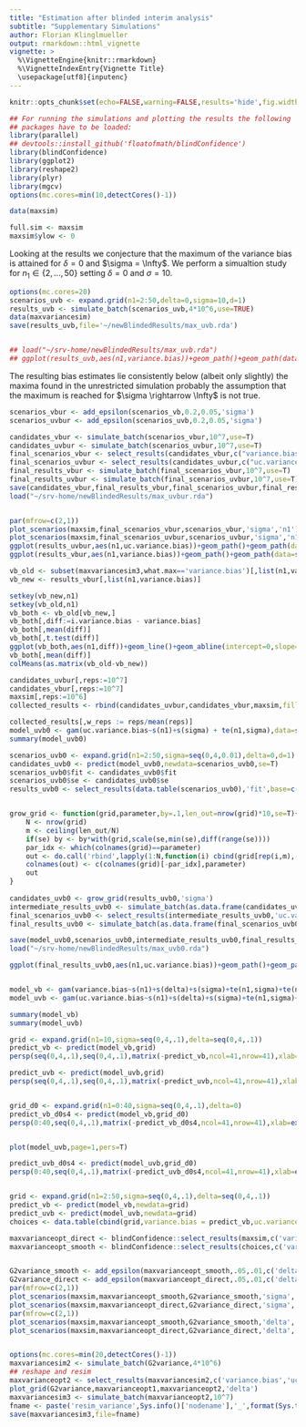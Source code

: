```yaml
---
title: "Estimation after blinded interim analysis"
subtitle: "Supplementary Simulations"
author: Florian Klinglmueller
output: rmarkdown::html_vignette
vignette: >
  %\VignetteEngine{knitr::rmarkdown}
  %\VignetteIndexEntry{Vignette Title}
  \usepackage[utf8]{inputenc}
---
```


```r
knitr::opts_chunk$set(echo=FALSE,warning=FALSE,results='hide',fig.width=7,fig.height=7,message=FALSE)
```
```r
## For running the simulations and plotting the results the following
## packages have to be loaded:
library(parallel)
## devtools::install_github('floatofmath/blindConfidence')
library(blindConfidence)
library(ggplot2)
library(reshape2)
library(plyr)
library(mgcv)
options(mc.cores=min(10,detectCores()-1))
```

```r
data(maxsim)

full.sim <- maxsim
maxsim$ylow <- 0
```

Looking at the results we conjecture that the maximum of the variance
bias is attained for $\delta=0$ and $\sigma = \Infty$. We perform a
simualtion study for $n_1 \in \{2,...,50\}$ setting $\delta=0$ and
$\sigma=10$. 


```r
options(mc.cores=20)
scenarios_uvb <- expand.grid(n1=2:50,delta=0,sigma=10,d=1)
results_uvb <- simulate_batch(scenarios_uvb,4*10^6,use=TRUE)
data(maxvariancesim)
save(results_uvb,file='~/newBlindedResults/max_uvb.rda')


## load("~/srv-home/newBlindedResults/max_uvb.rda")
## ggplot(results_uvb,aes(n1,variance.bias))+geom_path()+geom_path(data=subset(maxvariancesim3,what.max=='uc.variance.bias'),linetype=2)

```

The resulting bias estimates lie consistently below (albeit only
slightly) the maxima found in the unrestricted simulation probably the
assumption that the maximum is reached for $\sigma \rightarrow \Infty$
is not true.

```r
scenarios_vbur <- add_epsilon(scenarios_vb,0.2,0.05,'sigma')
scenarios_uvbur <- add_epsilon(scenarios_uvb,0.2,0.05,'sigma')

candidates_vbur <- simulate_batch(scenarios_vbur,10^7,use=T)
candidates_uvbur <- simulate_batch(scenarios_uvbur,10^7,use=T)
final_scenarios_vbur <- select_results(candidates_vbur,c("variance.bias"),base_columns=c('n1','delta',"sigma","d"))
final_scenarios_uvbur <- select_results(candidates_uvbur,c("uc.variance.bias"),base_columns=c('n1','delta',"sigma","d"))
final_results_vbur <- simulate_batch(final_scenarios_vbur,10^7,use=T)
final_results_uvbur <- simulate_batch(final_scenarios_uvbur,10^7,use=T)
save(candidates_vbur,final_results_vbur,final_scenarios_uvbur,final_results_uvbur,file="~/newBlindedResults/max_uvbur.rda")
load("~/srv-home/newBlindedResults/max_uvbur.rda")


par(mfrow=c(2,1))
plot_scenarios(maxsim,final_scenarios_vbur,scenarios_vbur,'sigma','n1')
plot_scenarios(maxsim,final_scenarios_uvbur,scenarios_uvbur,'sigma','n1')
ggplot(results_uvbur,aes(n1,uc.variance.bias))+geom_path()+geom_path(data=subset(maxvariancesim3,what.max=='uc.variance.bias'),linetype=2)
ggplot(results_vbur,aes(n1,variance.bias))+geom_path()+geom_path(data=subset(maxvariancesim3,what.max=='variance.bias'),linetype=2)

vb_old <- subset(maxvariancesim3,what.max=='variance.bias')[,list(n1,variance.bias)]
vb_new <- results_vbur[,list(n1,variance.bias)]

setkey(vb_new,n1)
setkey(vb_old,n1)
vb_both <- vb_old[vb_new,]
vb_both[,diff:=i.variance.bias - variance.bias]
vb_both[,mean(diff)]
vb_both[,t.test(diff)]
ggplot(vb_both,aes(n1,diff))+geom_line()+geom_abline(intercept=0,slope=0)
vb_both[,mean(diff)]
colMeans(as.matrix(vb_old-vb_new))

```

```r
candidates_uvbur[,reps:=10^7]
candidates_vbur[,reps:=10^7]
maxsim[,reps:=10^6]
collected_results <- rbind(candidates_uvbur,candidates_vbur,maxsim,fill=T)

collected_results[,w_reps := reps/mean(reps)]
model_uvb0 <- gam(uc.variance.bias~s(n1)+s(sigma) + te(n1,sigma),data=subset(collected_results,delta==0),weights=w_reps)
summary(model_uvb0)

scenarios_uvb0 <- expand.grid(n1=2:50,sigma=seq(0,4,0.01),delta=0,d=1)
candidates_uvb0 <- predict(model_uvb0,newdata=scenarios_uvb0,se=T)
scenarios_uvb0$fit <- candidates_uvb0$fit
scenarios_uvb0$se <- candidates_uvb0$se
results_uvb0 <- select_results(data.table(scenarios_uvb0),'fit',base=c('delta','d','n1','sigma','se'))


grow_grid <- function(grid,parameter,by=.1,len_out=nrow(grid)*10,se=T){
    N <- nrow(grid)
    m <- ceiling(len_out/N)
    if(se) by <- by*with(grid,scale(se,min(se),diff(range(se))))
    par_idx <- which(colnames(grid)==parameter)
    out <- do.call('rbind',lapply(1:N,function(i) cbind(grid[rep(i,m),-par_idx,with=F],seq(grid[i,][[par_idx]]-by[i,],grid[i,][[par_idx]]+by[i,],length.out=m))))
    colnames(out) <- c(colnames(grid)[-par_idx],parameter)
    out
}
                          
candidates_uvb0 <- grow_grid(results_uvb0,'sigma')
intermediate_results_uvb0 <- simulate_batch(as.data.frame(candidates_uvb0),10^7,use=T)
final_scenarios_uvb0 <- select_results(intermediate_results_uvb0,'uc.variance.bias',base=c('delta','d','n1','sigma','se'))
final_results_uvb0 <- simulate_batch(as.data.frame(final_scenarios_uvb0),10^7,use=T)

save(model_uvb0,scenarios_uvb0,intermediate_results_uvb0,final_results_uvb0,file="~/newBlindedResults/max_uvb0.rda")
load("~/srv-home/newBlindedResults/max_uvb0.rda")

ggplot(final_results_uvb0,aes(n1,uc.variance.bias))+geom_path()+geom_path(data=subset(maxvariancesim3,what.max=='uc.variance.bias'),linetype=2)



```

```r

model_vb <- gam(variance.bias~s(n1)+s(delta)+s(sigma)+te(n1,sigma)+te(n1,delta)+te(delta,sigma),data=maxsim)
model_uvb <- gam(uc.variance.bias~s(n1)+s(delta)+s(sigma)+te(n1,sigma)+te(n1,delta)+te(delta,sigma),data=maxsim)

summary(model_vb)
summary(model_uvb)

grid <- expand.grid(n1=10,sigma=seq(0,4,.1),delta=seq(0,4,.1))
predict_vb <- predict(model_vb,grid)
persp(seq(0,4,.1),seq(0,4,.1),matrix(-predict_vb,ncol=41,nrow=41),xlab=expression(sigma),ylab=expression(delta),zlab='Max. abs. Variance Bias',theta=-45)

predict_uvb <- predict(model_uvb,grid)
persp(seq(0,4,.1),seq(0,4,.1),matrix(-predict_uvb,ncol=41,nrow=41),xlab=expression(sigma),ylab=expression(delta),zlab='Max. abs. Variance Bias',theta=220,phi=20)


grid_d0 <- expand.grid(n1=0:40,sigma=seq(0,4,.1),delta=0)
predict_vb_d0s4 <- predict(model_vb,grid_d0)
persp(0:40,seq(0,4,.1),matrix(-predict_vb_d0s4,ncol=41,nrow=41),xlab=expression(n[1]),ylab=expression(sigma),zlab='Max. abs. Variance Bias',theta=70,phi=10)


plot(model_uvb,page=1,pers=T)

predict_uvb_d0s4 <- predict(model_uvb,grid_d0)
persp(0:40,seq(0,4,.1),matrix(-predict_uvb_d0s4,ncol=41,nrow=41),xlab=expression(n[1]),ylab=expression(sigma),zlab='Max. abs. Variance Bias',theta=70,phi=20)


grid <- expand.grid(n1=2:50,sigma=seq(0,4,.1),delta=seq(0,4,.1))
predict_vb <- predict(model_vb,newdata=grid)
predict_uvb <- predict(model_uvb,newdata=grid)
choices <- data.table(cbind(grid,variance.bias = predict_vb,uc.variance.bias = predict_uvb))

maxvarianceopt_direct <- blindConfidence::select_results(maxsim,c('variance.bias','uc.variance.bias'),base_columns=c('n1','delta','sigma'))
maxvarianceopt_smooth <- blindConfidence::select_results(choices,c('variance.bias','uc.variance.bias'),base_columns=c('n1','delta','sigma'))


G2variance_smooth <- add_epsilon(maxvarianceopt_smooth,.05,.01,c('delta','sigma'))
G2variance_direct <- add_epsilon(maxvarianceopt_direct,.05,.01,c('delta','sigma'))
par(mfrow=c(2,1))
plot_scenarios(maxsim,maxvarianceopt_smooth,G2variance_smooth,'sigma','n1')
plot_scenarios(maxsim,maxvarianceopt_direct,G2variance_direct,'sigma','n1')
par(mfrow=c(2,1))
plot_scenarios(maxsim,maxvarianceopt_smooth,G2variance_smooth,'delta','n1')
plot_scenarios(maxsim,maxvarianceopt_direct,G2variance_direct,'delta','n1')


options(mc.cores=min(20,detectCores()-1))
maxvariancesim2 <- simulate_batch(G2variance,4*10^6)
## reshape and resim
maxvarianceopt2 <- select_results(maxvariancesim2,c('variance.bias','uc.variance.bias'),base_columns=c('n1','tn1','delta','sigma','d','s'))
plot_grid(G2variance,maxvarianceopt1,maxvarianceopt2,'delta')
maxvariancesim3 <- simulate_batch(maxvarianceopt2,10^7)
fname <- paste('resim_variance',Sys.info()['nodename'],'_',format(Sys.time(),"%y%m%d"),'.Rd',sep='')
save(maxvariancesim3,file=fname)

```

